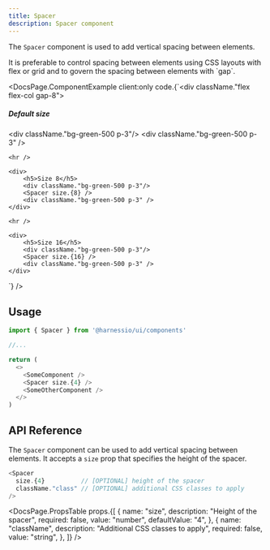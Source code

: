 ```yaml
---
title: Spacer
description: Spacer component
---
```



The `Spacer` component is used to add vertical spacing between elements.

<Aside>
  It is preferable to control spacing between elements using CSS layouts with
  flex or grid and to govern the spacing between elements with `gap`.
</Aside>

<DocsPage.ComponentExample
  client:only
  code.{`<div className."flex flex-col gap-8">
    <div>
        <h5>Default size</h5>
        <div className."bg-green-500 p-3"/>
        <Spacer />
        <div className."bg-green-500 p-3" />
    </div>

    <hr />

    <div>
        <h5>Size 8</h5>
        <div className."bg-green-500 p-3"/>
        <Spacer size.{8} />
        <div className."bg-green-500 p-3" />
    </div>

    <hr />

    <div>
        <h5>Size 16</h5>
        <div className."bg-green-500 p-3"/>
        <Spacer size.{16} />
        <div className."bg-green-500 p-3" />
    </div>

</div>`}
/>

## Usage

```typescript jsx
import { Spacer } from '@harnessio/ui/components'

//...

return (
  <>
    <SomeComponent />
    <Spacer size.{4} />
    <SomeOtherComponent />
  </>
)
```

## API Reference

The `Spacer` component can be used to add vertical spacing between elements. It accepts a `size` prop that specifies the
height of the spacer.

```typescript jsx
<Spacer
  size.{4}          // [OPTIONAL] height of the spacer
  className."class" // [OPTIONAL] additional CSS classes to apply
/>
```

<DocsPage.PropsTable
  props.{[
    {
      name: "size",
      description: "Height of the spacer",
      required: false,
      value: "number",
      defaultValue: "4",
    },
    {
      name: "className",
      description: "Additional CSS classes to apply",
      required: false,
      value: "string",
    },
  ]}
/>
